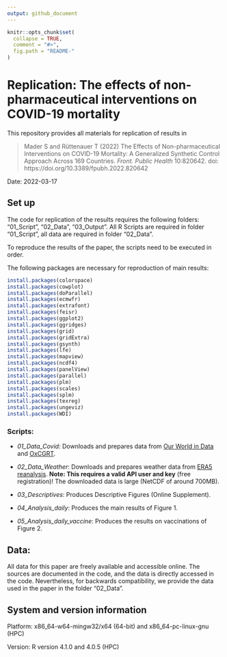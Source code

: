 ```yaml
---
output: github_document
---
```



<!-- README.md is generated from README.Rmd. Please edit that file -->

```r
knitr::opts_chunk$set(
  collapse = TRUE,
  comment = "#>",
  fig.path = "README-"
)
``` 

# Replication: The effects of non-pharmaceutical interventions on COVID-19 mortality

This repository provides all materials for replication of results in

> Mader S and Rüttenauer T (2022) The Effects of Non-pharmaceutical Interventions on COVID-19 Mortality: A Generalized Synthetic Control Approach Across 169 Countries. *Front. Public Health* 10:820642. doi: https://doi.org/10.3389/fpubh.2022.820642


Date: 2022-03-17 


## Set up

The code for replication of the results requires the following folders: “01\_Script”, “02\_Data”, “03\_Output”. All R Scripts are required in folder “01\_Script”, all data are required in folder “02\_Data”.

To reproduce the results of the paper, the scripts need to be executed in order.

The following packages are necessary for reproduction of main results:

```r
install.packages(colorspace)
install.packages(cowplot)
install.packages(doParallel)
install.packages(ecmwfr)
install.packages(extrafont)
install.packages(feisr)
install.packages(ggplot2)
install.packages(ggridges)
install.packages(grid)
install.packages(gridExtra)
install.packages(gsynth)
install.packages(lfe)
install.packages(mapview)
install.packages(ncdf4)
install.packages(panelView)
install.packages(parallel)
install.packages(plm)
install.packages(scales)
install.packages(splm)
install.packages(texreg)
install.packages(ungeviz)
install.packages(WDI)
```

### Scripts: 

- *01_Data_Covid*: Downloads and prepares data from [Our World in Data](https://github.com/owid/covid-19-data/tree/master/public/data) and [OxCGRT](https://www.bsg.ox.ac.uk/research/research-projects/coronavirus-government-response-tracker#data).

- *02_Data_Weather*: Downloads and prepares weather data from [ERA5 reanalysis](https://cds.climate.copernicus.eu/cdsapp#!/dataset/reanalysis-era5-single-levels-monthly-means?tab=overview). __Note: This requires a valid API user and key__ (free registration)! The downloaded data is large (NetCDF of around 700MB).

- *03_Descriptives*: Produces Descriptive Figures (Online Supplement).

- *04_Analysis_daily*: Produces the main results of Figure 1.

- *05_Analysis_daily_vaccine*: Produces the results on vaccinations of Figure 2.


## Data:

All data for this paper are freely available and accessible online. The sources are documented in the code, and the data is directly accessed in the code. Nevertheless, for backwards compatibility, we provide the data used in the paper in the folder “02\_Data”.

## System and version information

Platform: x86_64-w64-mingw32/x64 (64-bit) and x86_64-pc-linux-gnu (HPC)

Version: R version 4.1.0 and 4.0.5 (HPC)

